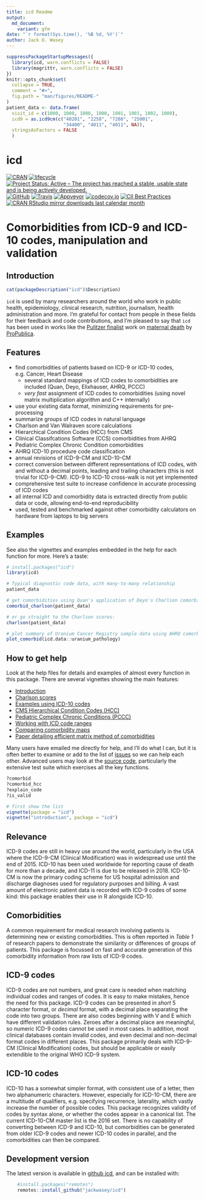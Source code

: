 ```yaml
---
title: icd Readme
output:
  md_document:
    variant: gfm
date: "`r format(Sys.time(), '%B %d, %Y')`"
author: Jack O. Wasey 
---
```

<!--
Copyright (C) 2014 - 2019  Jack O. Wasey

This file is part of icd.

icd is free software: you can redistribute it and/or modify
it under the terms of the GNU General Public License as published by
the Free Software Foundation, either version 3 of the License, or
(at your option) any later version.

icd is distributed in the hope that it will be useful,
but WITHOUT ANY WARRANTY; without even the implied warranty of
MERCHANTABILITY or FITNESS FOR A PARTICULAR PURPOSE. See the
GNU General Public License for more details.

You should have received a copy of the GNU General Public License
along with icd. If not, see <http:#www.gnu.org/licenses/>.
-->

<!-- README.md is generated from README.Rmd. Please edit that file and render with rmarkdown::render("README.Rmd")
-->
```r
suppressPackageStartupMessages({
  library(icd, warn.conflicts = FALSE)
  library(magrittr, warn.conflicts = FALSE)
})
knitr::opts_chunk$set(
  collapse = TRUE,
  comment = "#>",
  fig.path = "man/figures/README-"
)
patient_data <- data.frame(
  visit_id = c(1000, 1000, 1000, 1000, 1001, 1001, 1002, 1000),
  icd9 = as.icd9cm(c("40201", "2258", "7208", "25001",
                     "34400", "4011", "4011", NA)),
  stringsAsFactors = FALSE
  )
```
# icd
[![CRAN](https://www.r-pkg.org/badges/version/icd "CRAN")](https://cran.r-project.org/package=icd)
[![lifecycle](https://img.shields.io/badge/lifecycle-stable-blue.svg)](https://www.tidyverse.org/lifecycle/#stable)
[![Project Status: Active – The project has reached a stable, usable state and is being actively developed.](https://www.repostatus.org/badges/latest/active.svg)](https://www.repostatus.org/#active)
[![GitHub](https://img.shields.io/badge/devel%20version-3.4-blue.svg?style=flat "GitHub")](https://github.com/jackwasey/icd)
[![Travis](https://travis-ci.org/jackwasey/icd.svg?branch=master "Travis Build Status")](https://travis-ci.org/jackwasey/icd)
[![Appveyor](https://ci.appveyor.com/api/projects/status/9ncfgxht3n5i8t60/branch/master?svg=true "Appveyor Build Status")](https://ci.appveyor.com/project/jackwasey/icd/branch/master)
[![codecov.io](https://codecov.io/github/jackwasey/icd/coverage.svg?branch=master "Core Code Coverage")](https://codecov.io/github/jackwasey/icd?branch=master)
[![CII Best Practices](https://bestpractices.coreinfrastructure.org/projects/2092/badge)](https://bestpractices.coreinfrastructure.org/projects/2092)
[![CRAN RStudio mirror downloads last calendar month](https://cranlogs.r-pkg.org/badges/icd "RStudio Mirror Downloads Last Calendar Month")](https://cran.r-project.org/package=icd)
<!-- [![CRAN RStudio mirror downloads last week](https://cranlogs.r-pkg.org/badges/last-week/icd "RStudio Mirror Downloads Last Week")](https://cran.r-project.org/package=icd) -->

# Comorbidities from ICD-9 and ICD-10 codes, manipulation and validation

## Introduction

```r
cat(packageDescription("icd")$Description)
```

`icd` is used by many researchers around the world who work in public health, epidemiology, clinical research, nutrition, journalism, health administration and more. I'm grateful for contact from people in these fields for their feedback and code contributions, and I'm pleased to say that `icd` has been used in works like the [Pulitzer finalist](http://www.pulitzer.org/finalists/staff-propublica) work on [maternal death](http://www.pulitzer.org/finalists/staff-propublica) by [ProPublica](https://www.propublica.org).

## Features

 * find comorbidities of patients based on ICD-9 or ICD-10 codes, e.g. Cancer, Heart Disease
     + several standard mappings of ICD codes to comorbidities are included (Quan, Deyo, Elixhauser, AHRQ, PCCC)
     + *very fast* assignment of ICD codes to comorbidities (using novel matrix multiplication algorithm and C++ internally)
 * use your existing data format, minimizing requirements for pre-processing
 * summarize groups of ICD codes in natural language
 * Charlson and Van Walraven score calculations
 * Hierarchical Condition Codes (HCC) from CMS
 * Clinical Classifcations Software (CCS) comorbidities from AHRQ
 * Pediatric Complex Chronic Condition comorbidities
 * AHRQ ICD-10 procedure code classification
 * annual revisions of ICD-9-CM and ICD-10-CM
 * correct conversion between different representations of ICD codes, with and without a decimal points, leading and trailing characters (this is not trivial for ICD-9-CM). ICD-9 to ICD-10 cross-walk is not yet implemented
 * comprehensive test suite to increase confidence in accurate processing of ICD codes
 * all internal ICD and comorbidity data is extracted directly from public data or code, allowing end-to-end reproducibility
 * used, tested and benchmarked against other comorbidity calculators on hardware from laptops to big servers

## Examples

See also the vignettes and examples embedded in the help for each function for more. Here's a taste: 

```r
# install.packages("icd")
library(icd)

# Typical diagnostic code data, with many-to-many relationship
patient_data

# get comorbidities using Quan's application of Deyo's Charlson comorbidity groups
comorbid_charlson(patient_data)

# or go straight to the Charlson scores:
charlson(patient_data)

# plot summary of Uranium Cancer Registry sample data using AHRQ comorbidities
plot_comorbid(icd.data::uranium_pathology)
```

## How to get help

Look at the help files for details and examples of almost every function in this package. There are several vignettes showing the main features:

 - [Introduction](introduction.html)
 - [Charlson scores](charlson-scores.html)
 - [Examples using ICD-10 codes](ICD-10.html)
 - [CMS Hierarchical Condition Codes (HCC)](CMS-HCC.html)
 - [Pediatric Complex Chronic Conditions (PCCC)](PCCC.html)
 - [Working with ICD code ranges](ranges.html)
 - [Comparing comorbidity maps](compare-maps.html)
 - [Paper detailing efficient matrix method of comorbidities](efficiency.html)

Many users have emailed me directly for help, and I'll do what I can, but it is often better to examine or add to the list of [issues](https://github.com/jackwasey/icd) so we can help each other. Advanced users may look at the [source code](https://github.com/jackwasey/icd), particularly the extensive test suite which exercises all the key functions.

``` r
?comorbid
?comorbid_hcc
?explain_code
?is_valid

# first show the list
vignette(package = "icd")
vignette("introduction", package = "icd")
```

## Relevance

ICD-9 codes are still in heavy use around the world, particularly in the USA where the ICD-9-CM (Clinical Modification) was in widespread use until the end of 2015. ICD-10 has been used worldwide for reporting cause of death for more than a decade, and ICD-11 is due to be released in 2018. ICD-10-CM is now the primary coding scheme for US hospital admission and discharge diagnoses used for regulatory purposes and billing. A vast amount of electronic patient data is recorded with ICD-9 codes of some kind: this package enables their use in R alongside ICD-10.

## Comorbidities

A common requirement for medical research involving patients is determining new or existing comorbidities. This is often reported in *Table 1* of research papers to demonstrate the similarity or differences of groups of patients. This package is focussed on fast and accurate generation of this comorbidity information from raw lists of ICD-9 codes.

## ICD-9 codes

ICD-9 codes are not numbers, and great care is needed when matching individual codes and ranges of codes. It is easy to make mistakes, hence the need for this package. ICD-9 codes can be presented in *short* 5 character format, or *decimal* format, with a decimal place separating the code into two groups. There are also codes beginning with V and E which have different validation rules. Zeroes after a decimal place are meaningful, so numeric ICD-9 codes cannot be used in most cases. In addition, most clinical databases contain invalid codes, and even decimal and non-decimal format codes in different places. This package primarily deals with ICD-9-CM (Clinical Modification) codes, but should be applicable or easily extendible to the original WHO ICD-9 system.

## ICD-10 codes

ICD-10 has a somewhat simpler format, with consistent use of a letter, then two alphanumeric characters. However, especially for ICD-10-CM, there are a multitude of qualifiers, e.g. specifying recurrence, laterality, which vastly increase the number of possible codes. This package recognizes validity of codes by syntax alone, or whether the codes appear in a canonical list. The current ICD-10-CM master list is the 2016 set. There is no capability of converting between ICD-9 and ICD-10, but comorbidities can be generated from older ICD-9 codes and newer ICD-10 codes in parallel, and the comorbidities can then be compared.

## Development version

The latest version is available in [github icd](https://github.com/jackwasey/icd), and can be installed with:
``` r
    #install.packages("remotes")
    remotes::install_github("jackwasey/icd")
```
